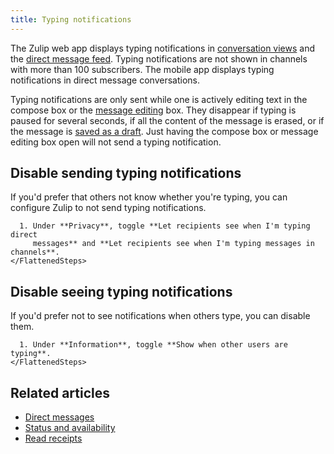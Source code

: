 ```yaml
---
title: Typing notifications
---
```




The Zulip web app displays typing notifications in [conversation
views](/help/reading-conversations) and the [direct message
feed](/help/direct-messages#go-to-direct-message-feed). Typing notifications are
not shown in channels with more than 100 subscribers. The mobile app displays
typing notifications in direct message conversations.

Typing notifications are only sent while one is actively editing text in the
compose box or the [message editing](/help/edit-a-message) box. They disappear
if typing is paused for several seconds, if all the content of the message is
erased, or if the message is [saved as a
draft](/help/view-and-edit-your-message-drafts#save-a-draft). Just having the
compose box or message editing box open will not send a typing notification.

## Disable sending typing notifications

If you'd prefer that others not know whether you're typing, you can
configure Zulip to not send typing notifications.

<Tabs>
  <TabItem label="Desktop/Web">
    <FlattenedSteps>
      <NavigationSteps target="settings/account-and-privacy" />

      1. Under **Privacy**, toggle **Let recipients see when I'm typing direct
         messages** and **Let recipients see when I'm typing messages in channels**.
    </FlattenedSteps>
  </TabItem>
</Tabs>

## Disable seeing typing notifications

If you'd prefer not to see notifications when others type, you can disable them.

<Tabs>
  <TabItem label="Desktop/Web">
    <FlattenedSteps>
      <NavigationSteps target="settings/preferences" />

      1. Under **Information**, toggle **Show when other users are typing**.
    </FlattenedSteps>
  </TabItem>
</Tabs>

## Related articles

* [Direct messages](/help/direct-messages)
* [Status and availability](/help/status-and-availability)
* [Read receipts](/help/read-receipts)
